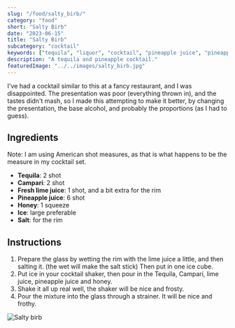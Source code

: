 ```yaml
---
slug: "/food/salty_birb/"
category: "food"
short: "Salty Birb"
date: "2023-06-15"
title: "Salty Birb"
subcategory: "cocktail"
keywords: ["tequila", "liquor", "cocktail", "pineapple juice", "pineapple", "salt", "campari", "recipe", "inspired",]
description: "A tequila and pineapple cocktail."
featuredImage: "../../images/salty_birb.jpg"
---
```


I've had a cocktail similar to this at a fancy restaurant, and I was disappointed. The presentation was poor (everything thrown in), and the tastes didn't mash, so I made this attempting to make it better, by changing the presentation, the base alcohol, and probably the proportions (as I had to guess).

## Ingredients
Note: I am using American shot measures, as that is what happens to be the measure in my cocktail set.
- **Tequila**: 2 shot 
- **Campari**: 2 shot
- **Fresh lime juice**: 1 shot, and a bit extra for the rim
- **Pineapple juice**: 6 shot
- **Honey**: 1 squeeze
- **Ice**: large preferable
- **Salt**: for the rim

## Instructions
1. Prepare the glass by wetting the rim with the lime juice a little, and then salting it. (the wet will make the salt stick) Then put in one ice cube.
2. Put ice in your cocktail shaker, then pour in the Tequila, Campari, lime juice, pineapple juice and honey.
3. Shake it all up real well, the shaker will be nice and frosty.
4. Pour the mixture into the glass through a strainer. It will be nice and frothy.


![Salty birb](../../images/salty_birb.jpg)